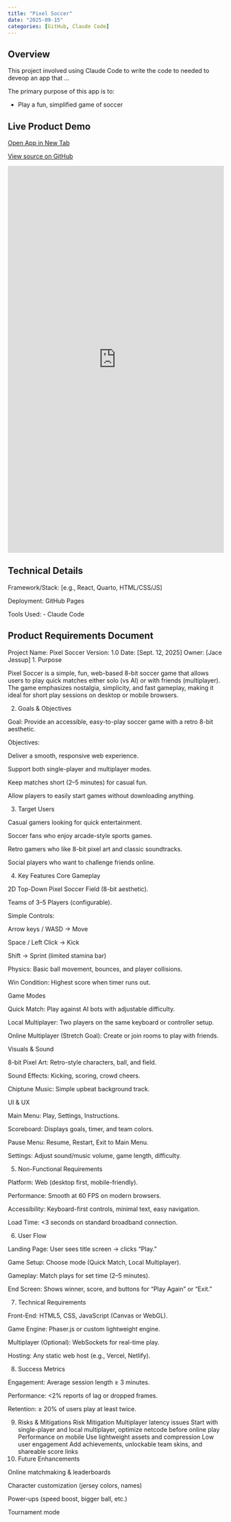 ```yaml
---
title: "Pixel Soccer"
date: "2025-09-15"
categories: [GitHub, Claude Code]
---
```


## Overview

This project involved using Claude Code to write the code to needed to deveop an app that ...

The primary purpose of this app is to:

- Play a fun, simplified game of soccer

## Live Product Demo

<div class="d-flex justify-content-center gap-3 my-4">
  <!-- Open App button -->
  <a class="btn btn-primary d-inline-flex align-items-center"
     href="https://jacetheace16.github.io/pixel-soccer/"
     target="_blank" rel="noopener"
     aria-label="Open live app">
    <i class="fa-solid fa-window-restore me-2" aria-hidden="true"></i>
    Open App in New Tab
  </a>

  <!-- GitHub Source button -->
  <a class="btn btn-outline-dark d-inline-flex align-items-center"
     href="https://github.com/your-user/your-repo"
     target="_blank" rel="noopener"
     aria-label="Open GitHub source">
    <i class="fa-brands fa-github me-2" aria-hidden="true"></i>
    View source on GitHub
  </a>
</div>

<iframe src="https://jacetheace16.github.io/pixel-soccer/"
        style="width:100%; height:900px; border:none;"
        allowfullscreen>
</iframe>

## Technical Details

Framework/Stack: [e.g., React, Quarto, HTML/CSS/JS]

Deployment: GitHub Pages

Tools Used:
-   Claude Code

## Product Requirements Document

Project Name: Pixel Soccer
Version: 1.0
Date: [Sept. 12, 2025]
Owner: [Jace Jessup]
1. Purpose

Pixel Soccer is a simple, fun, web-based 8-bit soccer game that allows users to play quick matches either solo (vs AI) or with friends (multiplayer). The game emphasizes nostalgia, simplicity, and fast gameplay, making it ideal for short play sessions on desktop or mobile browsers.

2. Goals & Objectives

Goal: Provide an accessible, easy-to-play soccer game with a retro 8-bit aesthetic.

Objectives:

Deliver a smooth, responsive web experience.

Support both single-player and multiplayer modes.

Keep matches short (2–5 minutes) for casual fun.

Allow players to easily start games without downloading anything.

3. Target Users

Casual gamers looking for quick entertainment.

Soccer fans who enjoy arcade-style sports games.

Retro gamers who like 8-bit pixel art and classic soundtracks.

Social players who want to challenge friends online.

4. Key Features
Core Gameplay

2D Top-Down Pixel Soccer Field (8-bit aesthetic).

Teams of 3–5 Players (configurable).

Simple Controls:

Arrow keys / WASD → Move

Space / Left Click → Kick

Shift → Sprint (limited stamina bar)

Physics: Basic ball movement, bounces, and player collisions.

Win Condition: Highest score when timer runs out.

Game Modes

Quick Match: Play against AI bots with adjustable difficulty.

Local Multiplayer: Two players on the same keyboard or controller setup.

Online Multiplayer (Stretch Goal): Create or join rooms to play with friends.

Visuals & Sound

8-bit Pixel Art: Retro-style characters, ball, and field.

Sound Effects: Kicking, scoring, crowd cheers.

Chiptune Music: Simple upbeat background track.

UI & UX

Main Menu: Play, Settings, Instructions.

Scoreboard: Displays goals, timer, and team colors.

Pause Menu: Resume, Restart, Exit to Main Menu.

Settings: Adjust sound/music volume, game length, difficulty.

5. Non-Functional Requirements

Platform: Web (desktop first, mobile-friendly).

Performance: Smooth at 60 FPS on modern browsers.

Accessibility: Keyboard-first controls, minimal text, easy navigation.

Load Time: <3 seconds on standard broadband connection.

6. User Flow

Landing Page: User sees title screen → clicks "Play."

Game Setup: Choose mode (Quick Match, Local Multiplayer).

Gameplay: Match plays for set time (2–5 minutes).

End Screen: Shows winner, score, and buttons for "Play Again" or "Exit."

7. Technical Requirements

Front-End: HTML5, CSS, JavaScript (Canvas or WebGL).

Game Engine: Phaser.js or custom lightweight engine.

Multiplayer (Optional): WebSockets for real-time play.

Hosting: Any static web host (e.g., Vercel, Netlify).

8. Success Metrics

Engagement: Average session length ≥ 3 minutes.

Performance: <2% reports of lag or dropped frames.

Retention: ≥ 20% of users play at least twice.

9. Risks & Mitigations
Risk	Mitigation
Multiplayer latency issues	Start with single-player and local multiplayer, optimize netcode before online play
Performance on mobile	Use lightweight assets and compression
Low user engagement	Add achievements, unlockable team skins, and shareable score links
10. Future Enhancements

Online matchmaking & leaderboards

Character customization (jersey colors, names)

Power-ups (speed boost, bigger ball, etc.)

Tournament mode

